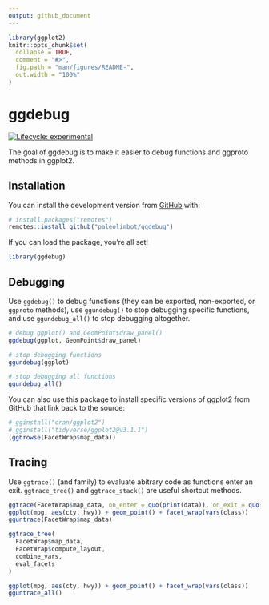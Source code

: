 ```yaml
---
output: github_document
---
```


<!-- README.md is generated from README.Rmd. Please edit that file -->

```r
library(ggplot2)
knitr::opts_chunk$set(
  collapse = TRUE,
  comment = "#>",
  fig.path = "man/figures/README-",
  out.width = "100%"
)
```

# ggdebug

<!-- badges: start -->
[![Lifecycle: experimental](https://img.shields.io/badge/lifecycle-experimental-orange.svg)](https://www.tidyverse.org/lifecycle/#experimental)
<!-- badges: end -->

The goal of ggdebug is to make it easier to debug functions and ggproto methods in ggplot2.

## Installation

You can install the development version from [GitHub](https://github.com/) with:

``` r
# install.packages("remotes")
remotes::install_github("paleolimbot/ggdebug")
```

If you can load the package, you're all set!

```r
library(ggdebug)
```

## Debugging

Use `ggdebug()` to debug functions (they can be exported, non-exported, or `ggproto` methods), use `ggundebug()` to stop debugging specific functions, and use `ggundebug_all()` to stop debugging altogether.

```r
# debug ggplot() and GeomPoint$draw_panel()
ggdebug(ggplot, GeomPoint$draw_panel)

# stop debugging functions
ggundebug(ggplot)

# stop debugging all functions
ggundebug_all()
```

You can also use this package to install specific versions of ggplot2 from GitHub that link back to the source:

```r
# gginstall("cran/ggplot2")
# gginstall("tidyverse/ggplot2@v3.1.1")
(ggbrowse(FacetWrap$map_data))
```

## Tracing

Use `ggtrace()` (and family) to evaluate abitrary code as functions enter an exit. `ggtrace_tree()` and `ggtrace_stack()` are useful shortcut methods.

```r
ggtrace(FacetWrap$map_data, on_enter = quo(print(data)), on_exit = quo(print(data)))
ggplot(mpg, aes(cty, hwy)) + geom_point() + facet_wrap(vars(class))
gguntrace(FacetWrap$map_data)
```


```r
ggtrace_tree(
  FacetWrap$map_data, 
  FacetWrap$compute_layout,
  combine_vars,
  eval_facets
)

ggplot(mpg, aes(cty, hwy)) + geom_point() + facet_wrap(vars(class))
gguntrace_all()
```

